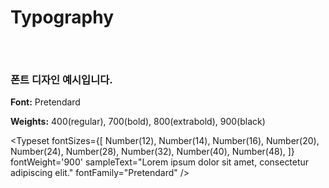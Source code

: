 
<Meta title="design/Typography" />

# Typography
##
<br />

### 폰트 디자인 예시입니다.

**Font:** Pretendard

**Weights:** 400(regular), 700(bold), 800(extrabold), 900(black)

<Typeset
  fontSizes={[
    Number(12),
    Number(14),
    Number(16),
    Number(20),
    Number(24),
    Number(28),
    Number(32),
    Number(40),
    Number(48),
  ]}
  fontWeight='900'
  sampleText="Lorem ipsum dolor sit amet, consectetur adipiscing elit."
  fontFamily="Pretendard"
/>
